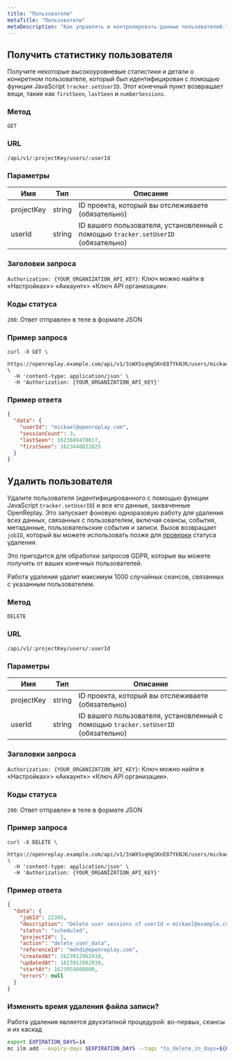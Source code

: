```yaml
---
title: "Пользователи"
metaTitle: "Пользователи"
metaDescription: "Как управлять и контролировать данные пользователей."
---
```


## Получить статистику пользователя

Получите некоторые высокоуровневые статистики и детали о конкретном пользователе, который был идентифицирован с помощью функции JavaScript `tracker.setUserID`. Этот конечный пункт возвращает вещи, такие как `firstSeen`, `lastSeen` и `numberSessions`.

### Метод
`GET`

### URL
`/api/v1/:projectKey/users/:userId`

### Параметры

| Имя | Тип | Описание |
|----------|-------------|-------------|
| projectKey | string | ID проекта, который вы отслеживаете (обязательно) |
| userId | string | ID вашего пользователя, установленный с помощью `tracker.setUserID` (обязательно) |

### Заголовки запроса

`Authorization: {YOUR_ORGANIZATION_API_KEY}`: Ключ можно найти в «Настройках»> «Аккаунт»> «Ключ API организации».

### Коды статуса

`200`: Ответ отправлен в теле в формате JSON

### Пример запроса


```shell
curl -X GET \
  https://openreplay.example.com/api/v1/3sWXSsqHgSKnE87YkNJK/users/mickael@openreplay.com \
  -H 'content-type: application/json' \
  -H 'Authorization: {YOUR_ORGANIZATION_API_KEY}'
```


### Пример ответа


```json
{
  "data": {
    "userId": "mickael@openreplay.com",
    "sessionCount": 3,
    "lastSeen": 1623689478617,
    "firstSeen": 1623440822825
  }
}
```


## Удалить пользователя

Удалите пользователя (идентифицированного с помощью функции JavaScript `tracker.setUserID`) и все его данные, захваченные OpenReplay. Это запускает фоновую одноразовую работу для удаления всех данных, связанных с пользователем, включая сеансы, события, метаданные, пользовательские события и записи. Вызов возвращает `jobID`, который вы можете использовать позже для [проверки](/api/jobs#getjobdetails) статуса удаления.

Это пригодится для обработки запросов GDPR, которые вы можете получить от ваших конечных пользователей.

<Aside type="note">
	Работа удаления удалит максимум 1000 случайных сеансов, связанных с указанным пользователем.
</Aside>

### Метод
`DELETE`

### URL
`/api/v1/:projectKey/users/:userId`

### Параметры

| Имя | Тип | Описание |
|----------|-------------|-------------|
| projectKey | string | ID проекта, который вы отслеживаете (обязательно) |
| userId | string | ID вашего пользователя, установленный с помощью `tracker.setUserID` (обязательно) |

### Заголовки запроса

`Authorization: {YOUR_ORGANIZATION_API_KEY}`: Ключ можно найти в «Настройках»> «Аккаунт»> «Ключ API организации».

### Коды статуса

`200`: Ответ отправлен в теле в формате JSON

### Пример запроса


```shell
curl -X DELETE \
  https://openreplay.example.com/api/v1/3sWXSsqHgSKnE87YkNJK/users/mickael@example.com \
  -H 'content-type: application/json' \
  -H 'Authorization: {YOUR_ORGANIZATION_API_KEY}'
```


### Пример ответа


```json
{
  "data": {
    "jobId": 22345,
    "description": "Delete user sessions of userId = mickael@example.com",
    "status": "scheduled",
    "projectId": 1,
    "action": "delete_user_data",
    "referenceId": "mehdi@openreplay.com",
    "createdAt": 1623912962910,
    "updatedAt": 1623912962910,
    "startAt": 1623954600000,
    "errors": null
  }
}
```


### Изменить время удаления файла записи?

Работа удаления является двухэтапной процедурой: во-первых, сеансы и их каскад
```bash
export EXPIRATION_DAYS=14
mc ilm add --expiry-days $EXPIRATION_DAYS --tags "to_delete_in_days=${EXPIRATION_DAYS}" minio/mobs
```
